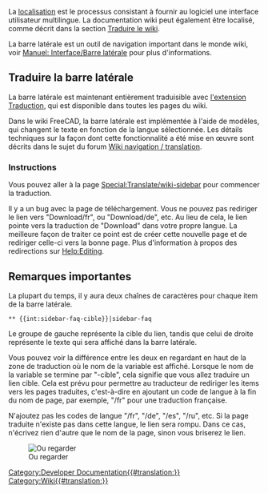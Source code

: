 <languages/>
La [[Localisation/fr|localisation]] est le processus consistant à fournir au logiciel une interface utilisateur multilingue. La documentation wiki peut également être localisé, comme décrit dans la section [[Localisation/fr#Traduire le wiki FreeCAD|Traduire le wiki]].

La barre latérale est un outil de navigation important dans le monde wiki, voir [http://www.mediawiki.org/wiki/Manual:Interface/Sidebar/fr Manuel: Interface/Barre latérale] pour plus d'informations.

== Traduire la barre latérale ==

La barre latérale est maintenant entièrement traduisible avec [http://www.mediawiki.org/wiki/Help:Extension:Translate l'extension Traduction], qui est disponible dans toutes les pages du wiki.

Dans le wiki FreeCAD, la barre latérale est implémentée à l'aide de modèles, qui changent le texte en fonction de la langue sélectionnée. Les détails techniques sur la façon dont cette fonctionnalité a été mise en œuvre sont décrits dans le sujet du forum [http://forum.freecadweb.org/viewtopic.php?f=21&t=9687&start=10#p80441 Wiki navigation / translation].

=== Instructions ===

Vous pouvez aller à la page [[Special:Translate/wiki-sidebar]] pour commencer la traduction.

Il y a un bug avec la page de téléchargement. Vous ne pouvez pas rediriger le lien vers "Download/fr", ou "Download/de", etc. Au lieu de cela, le lien pointe vers la traduction de "Download" dans votre propre langue. La meilleure façon de traiter ce point est de créer cette nouvelle page et de rediriger celle-ci vers la bonne page. Plus d'information à propos des redirections sur [[Help:Editing]].

== Remarques importantes ==

La plupart du temps, il y aura deux chaînes de caractères pour chaque item de la barre latérale.

 <nowiki>** {{int:sidebar-faq-cible}}|sidebar-faq</nowiki>

Le groupe de gauche représente la cible du lien, tandis que celui de droite représente le texte qui sera affiché dans la barre latérale.

Vous pouvez voir la différence entre les deux en regardant en haut de la zone de traduction où le nom de la variable est affiché. Lorsque le nom de la variable se termine par "-cible", cela signifie que vous allez traduire un lien cible. Cela est prévu pour permettre au traducteur de rediriger les items vers les pages traduites, c'est-à-dire en ajoutant un code de langue à la fin du nom de page, par exemple, "/fr" pour une traduction française.

N'ajoutez pas les codes de langue "/fr", "/de", "/es", "/ru", etc. Si la page traduite n'existe pas dans cette langue, le lien sera rompu. Dans ce cas, n'écrivez rien d'autre que le nom de la page, sinon vous briserez le lien.

[[File:Translate-sidebar-instruction.png|left|Ou regarder]]

[[Category:Developer Documentation{{#translation:}}]]
[[Category:Wiki{{#translation:}}]]
{{clear}}